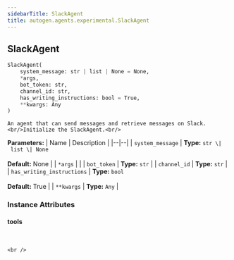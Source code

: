 ```yaml
---
sidebarTitle: SlackAgent
title: autogen.agents.experimental.SlackAgent
---
```

<h2 id="autogen.agents.experimental.SlackAgent" class="doc doc-heading">
    <code class="doc-symbol doc-symbol-heading doc-symbol-class"></code>
    <span class="doc doc-object-name doc-class-name">SlackAgent</span>
</h2>

```python
SlackAgent(
    system_message: str | list | None = None,
    *args,
    bot_token: str,
    channel_id: str,
    has_writing_instructions: bool = True,
    **kwargs: Any
)
```

    An agent that can send messages and retrieve messages on Slack.<br/>Initialize the SlackAgent.<br/>

<b>Parameters:</b>
| Name | Description |
|--|--|
| `system_message` | **Type:** `str \| list \| None`<br/><br/>**Default:** None |
| `*args` |  |
| `bot_token` | **Type:** `str` |
| `channel_id` | **Type:** `str` |
| `has_writing_instructions` | **Type:** `bool`<br/><br/>**Default:** True |
| `**kwargs` | **Type:** `Any` |

### Instance Attributes

<code class="doc-symbol doc-symbol-heading doc-symbol-attribute"></code>
#### tools
<br />

    <br />